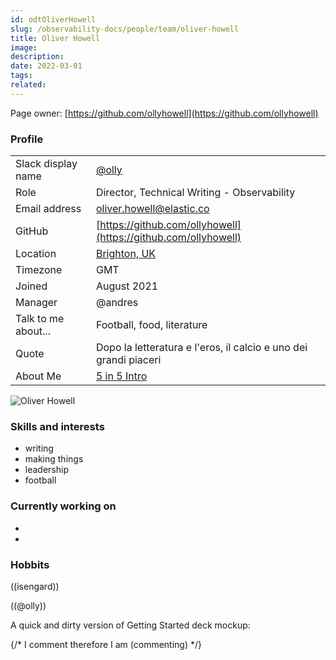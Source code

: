 ---
id: odtOliverHowell
slug: /observability-docs/people/team/oliver-howell
title: Oliver Howell
image:
description:
date: 2022-03-01
tags:
related:
---

Page owner: [https://github.com/ollyhowell](https://github.com/ollyhowell)

### Profile


|       |              |
| ----- |------------- |
| Slack display name | [@olly](https://elastic.slack.com/archives/D02ANNM9W74) |
| Role | Director, Technical Writing - Observability |
| Email address | oliver.howell@elastic.co |
| GitHub | [https://github.com/ollyhowell](https://github.com/ollyhowell) |
| Location | [Brighton, UK](https://www.google.com/maps/place/Brighton/@50.837397,-0.1762293,12z/data=!3m1!4b1!4m5!3m4!1s0x48758509f6294167:0x9cc6af7a727d0ef9!8m2!3d50.8229402!4d-0.1362672)|
| Timezone | GMT |
| Joined | August 2021 |
| Manager | @andres |
| Talk to me about... | Football, food, literature |
| Quote | Dopo la letteratura e l'eros, il calcio e uno dei grandi piaceri |
| About Me | [5 in 5 Intro](https://docs.google.com/presentation/d/1s7qKG_lOrKByTb-HJKI_46dxXGf77TAx/edit#slide=id.g11804130a29_0_0) |

<DocCallOut color="warning" title="We should pull from Slack API for some of this content" />

![Oliver Howell](../../images/OliverHowell-Headshot_2000.jpg)

### Skills and interests

* writing
* making things
* leadership
* football

### Currently working on

* <DocLink id="odtOnboarding20" />
* <DocLink id="odtUserSurvey" />

### Hobbits

<DocAccordion buttonContent="Where are they taking them?">

((isengard))

</DocAccordion>

<DocAccordion buttonContent="Who is taking them?">

((@olly))

A quick and dirty version of Getting Started deck mockup: <DocLink id="odtGettingStarted"/>

</DocAccordion>

{/* I comment therefore I am (commenting) */}
